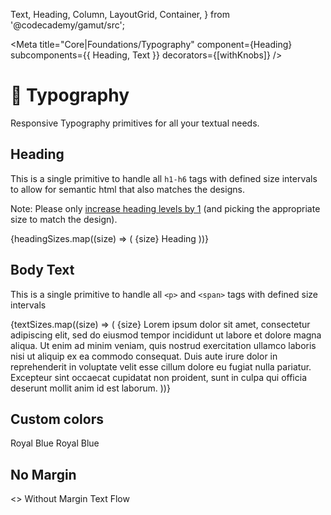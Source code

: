   Text,
  Heading,
  Column,
  LayoutGrid,
  Container,
} from '@codecademy/gamut/src';

<Meta
  title="Core|Foundations/Typography"
  component={Heading}
  subcomponents={{ Heading, Text }}
  decorators={[withKnobs]}
/>

# 📝 Typography

<StoryStatus status="ready" />

Responsive Typography primitives for all your textual needs.

<Props of={Heading} />

## Heading

This is a single primitive to handle all `h1-h6` tags
with defined size intervals to allow for semantic html that also
matches the designs.

Note: Please only [increase heading levels by 1](https://dequeuniversity.com/rules/axe/3.0/heading-order)
(and picking the appropriate size to match the design).

<Preview>
  <Story name="Heading">
    <LayoutGrid columnGap="md" rowGap="md">
      {headingSizes.map((size) => (
        <React.Fragment key={size}>
          <Column size={1}>
            <Container align="center">
              <Heading
                fontSize="sm"
                as="h2"
                hideMargin
                style={{ color: colors.gray[400] }}
              >
                {size}
              </Heading>
            </Container>
          </Column>
          <Column size={11}>
            <Container key={size} align="center">
              <Heading fontSize={size} as="h3" hideMargin>
                Heading
              </Heading>
            </Container>
          </Column>
        </React.Fragment>
      ))}
    </LayoutGrid>
  </Story>
</Preview>

## Body Text

This is a single primitive to handle all `<p>` and
`<span>` tags with defined size intervals

<Preview>
  <Story name="Text">
    <LayoutGrid columnGap="md" rowGap="md">
      {textSizes.map((size) => (
        <React.Fragment key={size}>
          <Column size={1}>
            <Container align="start">
              <Heading
                fontSize="sm"
                as="h2"
                hideMargin
                style={{ color: colors.gray[400] }}
              >
                {size}
              </Heading>
            </Container>
          </Column>
          <Column size={11}>
            <Text key={size} fontSize={size} as="p">
              Lorem ipsum dolor sit amet, consectetur adipiscing elit, sed do
              eiusmod tempor incididunt ut labore et dolore magna aliqua. Ut
              enim ad minim veniam, quis nostrud exercitation ullamco laboris
              nisi ut aliquip ex ea commodo consequat. Duis aute irure dolor in
              reprehenderit in voluptate velit esse cillum dolore eu fugiat
              nulla pariatur. Excepteur sint occaecat cupidatat non proident,
              sunt in culpa qui officia deserunt mollit anim id est laborum.
            </Text>
          </Column>
        </React.Fragment>
      ))}
    </LayoutGrid>
  </Story>
</Preview>

## Custom colors

<Preview>
  <Story name="Custom Colors">
    <Heading fontSize="md" as="h3" style={{ color: colors.royalBlue }}>
      Royal Blue
    </Heading>
    <Text fontSize="md" style={{ color: colors.royalBlue }}>
      Royal Blue
    </Text>
  </Story>
</Preview>

## No Margin

<Preview>
  <Story name="No Margin">
    <>
      <Heading fontSize="md" as="h3" hideMargin>
        Without Margin
      </Heading>
      <Text fontSize="md">Text Flow</Text>
    </>
  </Story>
</Preview>
